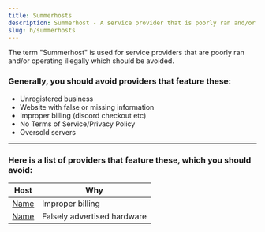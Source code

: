 ```yaml
---
title: Summerhosts
description: Summerhost - A service provider that is poorly ran and/or operating illegally which should be avoided.
slug: h/summerhosts
---
```


The term "Summerhost" is used for service providers that are poorly ran and/or operating illegally which should be avoided.

### Generally, you should avoid providers that feature these:

<ul class="pl-5 list-disc">
    <li>Unregistered business</li>
    <li>Website with false or missing information</li>
    <li>Improper billing (discord checkout etc)</li>
    <li>No Terms of Service/Privacy Policy</li>
    <li>Oversold servers</li>
</ul>

---

### Here is a list of providers that feature these, which you should avoid:

| Host        | Why                                                 |
| ----------- | --------------------------------------------------- |
| [Name](URL) | Improper billing                                    |
| [Name](URL) | Falsely advertised hardware                         |
